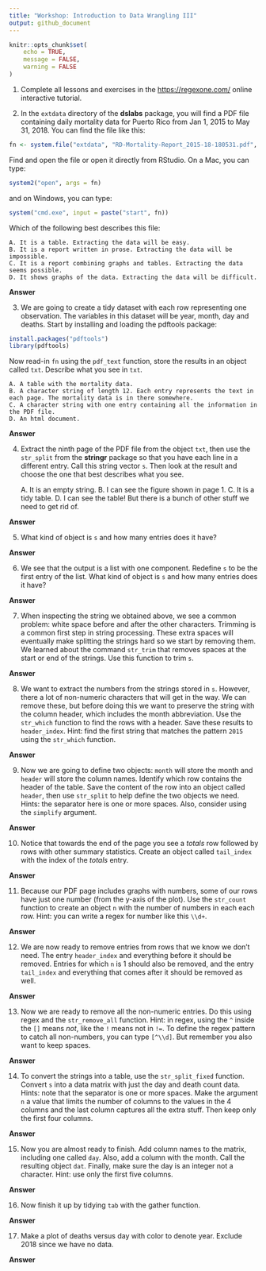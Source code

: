 ```yaml
---
title: "Workshop: Introduction to Data Wrangling III"
output: github_document
---
```


```r
knitr::opts_chunk$set(
	echo = TRUE,
	message = FALSE,
	warning = FALSE
)
```


1. Complete all lessons and exercises in the [https://regexone.com/](https://regexone.com/) online interactive tutorial.

2. In the `extdata` directory of the __dslabs__ package, you will find a PDF file containing daily mortality data for Puerto Rico from Jan 1, 2015 to May 31, 2018. You can find the file like this:

```r
fn <- system.file("extdata", "RD-Mortality-Report_2015-18-180531.pdf", package="dslabs")
```

Find and open the file or open it directly from RStudio. On a Mac, you can type:
```r
system2("open", args = fn)
```

and on Windows, you can type:
```r
system("cmd.exe", input = paste("start", fn))
```

Which of the following best describes this file:

    A. It is a table. Extracting the data will be easy.
    B. It is a report written in prose. Extracting the data will be impossible.
    C. It is a report combining graphs and tables. Extracting the data seems possible.
    D. It shows graphs of the data. Extracting the data will be difficult.

__Answer__

3. We are going to create a tidy dataset with each row representing one observation. The variables in this dataset will be year, month, day and deaths. 
Start by installing and loading the pdftools package:

```r
install.packages("pdftools")
library(pdftools)
```

Now read-in `fn` using the `pdf_text` function, store the results in an object called `txt`. Describe what you see in `txt`.

    A. A table with the mortality data.
    B. A character string of length 12. Each entry represents the text in each page. The mortality data is in there somewhere.
    C. A character string with one entry containing all the information in the PDF file.
    D. An html document.

__Answer__

4. Extract the ninth page of the PDF file from the object `txt`, then use the `str_split` from the __stringr__ package so that you have each line in a different entry. Call this string vector `s`. Then look at the result and choose the one that best describes what you see.

    A. It is an empty string.
    B. I can see the figure shown in page 1.
    C. It is a tidy table.
    D. I can see the table! But there is a bunch of other stuff we need to get rid of.

__Answer__

5. What kind of object is `s` and how many entries does it have?

__Answer__

6. We see that the output is a list with one component. Redefine `s` to be the first entry of the list. What kind of object is `s` and how many entries does it have?

__Answer__

7. When inspecting the string we obtained above, we see a common problem: white space before and after the other characters. Trimming is a common first step in string processing. These extra spaces will eventually make splitting the strings hard so we start by removing them. We learned about the command `str_trim` that removes spaces at the start or end of the strings. Use this function to trim `s`.

__Answer__

8. We want to extract the numbers from the strings stored in `s`. However, there a lot of non-numeric characters that will get in the way. We can remove these, but before doing this we want to preserve the string with the column header, which includes the month abbreviation. Use the `str_which` function to find the rows with a header. Save these results to `header_index`. Hint: find the first string that matches the pattern `2015` using the `str_which` function.

__Answer__

9. Now we are going to define two objects: `month` will store the month and `header` will store the column names. Identify which row contains the header of the table. Save the content of the row into an object called `header`, then use `str_split` to help define the two objects we need. Hints: the separator here is one or more spaces. Also, consider using the `simplify` argument.

__Answer__

10. Notice that towards the end of the page you see a _totals_ row followed by rows with other summary statistics. Create an object called `tail_index` with the index of the _totals_ entry.

__Answer__

11. Because our PDF page includes graphs with numbers, some of our rows have just one number (from the y-axis of the plot). Use the `str_count` function to create an object `n` with the number of numbers in each each row. Hint: you can write a regex for number like this `\\d+`.

__Answer__

12. We are now ready to remove entries from rows that we know we don't need. The entry `header_index` and everything before it should be removed. Entries for which `n` is 1 should also be removed, and the entry `tail_index` and everything that comes after it should be removed as well.

__Answer__

13. Now we are ready to remove all the non-numeric entries. Do this using regex and the `str_remove_all` function. Hint: in regex, using the `^` inside the `[]` means _not_, like the `!` means not in `!=`. To define the regex pattern to catch all non-numbers, you can type `[^\\d]`. But remember you also want to keep spaces.

__Answer__

14. To convert the strings into a table, use the `str_split_fixed` function. Convert `s` into a data matrix with just the day and death count data. Hints: note that the separator is one or more spaces. Make the argument `n` a value that limits the number of columns to the values in the 4 columns and the last column captures all the extra stuff. Then keep only the first four columns.

__Answer__

15. Now you are almost ready to finish. Add column names to the matrix, including one called `day`. Also, add a column with the month. Call the resulting object `dat`. Finally, make sure the day is an integer not a character. Hint: use only the first five columns.

__Answer__

16. Now finish it up by tidying `tab` with the gather function.

__Answer__

17. Make a plot of deaths versus day with color to denote year. Exclude 2018 since we have no data.

__Answer__
